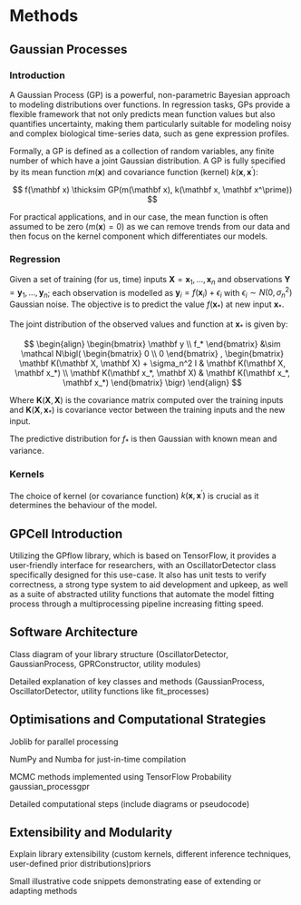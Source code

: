 # Methods

## Gaussian Processes

### Introduction

A Gaussian Process (GP) is a powerful, non-parametric Bayesian approach to modeling distributions over functions. In regression tasks, GPs provide a flexible framework that not only predicts mean function values but also quantifies uncertainty, making them particularly suitable for modeling noisy and complex biological time-series data, such as gene expression profiles.

Formally, a GP is defined as a collection of random variables, any finite number of which have a joint Gaussian distribution. A GP is fully specified by its mean function $m(\mathbf x)$ and covariance function (kernel) $k(\mathbf x, \mathbf x^\prime)$:

$$
f(\mathbf x) \thicksim GP(m(\mathbf x), k(\mathbf x, \mathbf x^\prime))
$$

For practical applications, and in our case, the mean function is often assumed to be zero ($m(\mathbf x) = 0$) as we can remove trends from our data and then focus on the kernel component which differentiates our models.

### Regression

Given a set of training (for us, time) inputs $\mathbf X = {\mathbf x_1, ..., \mathbf x_n}$ and observations $\mathbf Y = {\mathbf y_1, ..., \mathbf y_n}$; each observation is modelled as $\mathbf y_i = f(\mathbf x_i) + \epsilon_i$ with $\epsilon_i \sim N(0, \sigma_n^2)$ Gaussian noise. The objective is to predict the value $f(\mathbf x_*)$ at new input $\mathbf x_*$.

The joint distribution of the observed values and function at $\mathbf x_*$ is given by:

$$
\begin{align}
\begin{bmatrix}
\mathbf y \\
f_*
\end{bmatrix}
&\sim 
\mathcal N\bigl(
\begin{bmatrix}
0 \\ 0
\end{bmatrix}
,
\begin{bmatrix}
\mathbf K(\mathbf X, \mathbf X) + \sigma_n^2 I & \mathbf K(\mathbf X, \mathbf x_*) \\
\mathbf K(\mathbf x_*, \mathbf X) & \mathbf K(\mathbf x_*, \mathbf x_*)
\end{bmatrix}
\bigr)
\end{align}
$$

Where $\mathbf K(\mathbf X, \mathbf X)$ is the covariance matrix computed over the training inputs and $\mathbf K(\mathbf X, \mathbf x_*)$ is covariance vector between the training inputs and the new input.

The predictive distribution for $f_*$ is then Gaussian with known mean and variance.

### Kernels

The choice of kernel (or covariance function) $k(\mathbf x, \mathbf x^\prime)$ is crucial as it determines the behaviour of the model.

## GPCell Introduction

Utilizing the GPflow library, which is based on TensorFlow, it provides a user-friendly interface for researchers, with an OscillatorDetector class specifically designed for this use-case. It also has unit tests to verify correctness, a strong type system to aid development and upkeep, as well as a suite of abstracted utility functions that automate the model fitting process through a multiprocessing pipeline increasing fitting speed.

## Software Architecture

Class diagram of your library structure (OscillatorDetector, GaussianProcess, GPRConstructor, utility modules)

Detailed explanation of key classes and methods (GaussianProcess, OscillatorDetector, utility functions like fit_processes)

## Optimisations and Computational Strategies

Joblib for parallel processing​

NumPy and Numba for just-in-time compilation

MCMC methods implemented using TensorFlow Probability​gaussian_process​gpr

Detailed computational steps (include diagrams or pseudocode)

## Extensibility and Modularity

Explain library extensibility (custom kernels, different inference techniques, user-defined prior distributions)​priors

Small illustrative code snippets demonstrating ease of extending or adapting methods